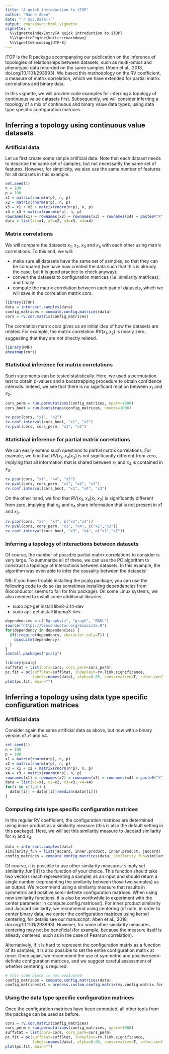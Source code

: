 ```yaml
---
title: "A quick introduction to iTOP"
author: "Nanne Aben"
date: "`r Sys.Date()`"
output: rmarkdown::html_vignette
vignette: >
  %\VignetteIndexEntry{A quick introduction to iTOP}
  %\VignetteEngine{knitr::rmarkdown}
  %\VignetteEncoding{UTF-8}
---
```

iTOP is the R package accompanying our publication on the inference of topologies of relationships between datasets, such as multi-omics and phenotypic data recorded on the same samples (Aben et al., 2018, doi.org/10.1101/293993). We based this methodology on the RV coefficient, a measure of matrix correlation, which we have extended for partial matrix correlations and binary data.

In this vignette, we will provide code examples for inferring a topology of continuous value datasets first. Subsequently, we will consider inferring a topology of a mix of continuous and binary value data types, using data type specific configuration matrices.

## Inferring a topology using continuous value datasets
### Artificial data
Let us first create some simple artificial data. Note that each dataset needs to describe the same set of samples, but not necessarily the same set of features. However, for simplicity, we also use the same number of features for all datasets in this example.
```r
set.seed(1)
n = 100
p = 100
x1 = matrix(rnorm(n*p), n, p)
x2 = matrix(rnorm(n*p), n, p)
x3 = x1 + x2 + matrix(rnorm(n*p), n, p)
x4 = x3 + matrix(rnorm(n*p), n, p)
rownames(x1) = rownames(x2) = rownames(x3) = rownames(x4) = paste0("X",1:n)
data = list(x1=x1, x2=x2, x3=x3, x4=x4)
```

### Matrix correlations
We will compare the datasets $x_1$, $x_2$, $x_3$ and $x_4$ with each other using matrix correlations. To this end, we will:

* make sure all datasets have the same set of samples, so that they can be compared (we have now created the data such that this is already the case, but it is good practice to check anyway);
* convert the datasets to configuration matrices (i.e. similarity matrices); and finally
* compute the matrix correlation between each pair of datasets, which we will save in the correlation matrix $cors$.
```r
library(iTOP)
data = intersect.samples(data)
config_matrices = compute.config.matrices(data)
cors = rv.cor.matrix(config_matrices)
```

The correlation matrix $cors$ gives us an initial idea of how the datasets are related. For example, the matrix correlation $RV(x_1,x_2)$ is nearly zero, suggesting that they are not directly related.
```r
library(NMF)
aheatmap(cors)
```

### Statistical inference for matrix correlations
Such statements can be tested statistically. Here, we used a permutation test to obtain p-values and a bootstrapping procedure to obtain confidence intervals. Indeed, we see that there is no significant relation between $x_1$ and $x_2$.
```r
cors_perm = run.permutations(config_matrices, nperm=1000)
cors_boot = run.bootstraps(config_matrices, nboots=1000)

rv.pcor(cors, "x1", "x2")
rv.conf.interval(cors_boot, "x1", "x2")
rv.pval(cors, cors_perm, "x1", "x2")
```

### Statistical inference for partial matrix correlations
We can easily extend such questions to partial matrix correlations. For example, we find that $RV(x_1, x_4 | x_3)$ is not significantly different from zero, implying that all information that is shared between $x_1$ and $x_4$ is contained in $x_3$.
```r
rv.pcor(cors, "x1", "x4", "x3")
rv.pval(cors, cors_perm, "x1", "x4", "x3")
rv.conf.interval(cors_boot, "x1", "x4", "x3")
```
On the other hand, we find that $RV(x_3, x_4 | x_1, x_2)$ is significantly different from zero, implying that $x_3$ and $x_4$ share information that is not present in $x1$ and $x_2$.
```r
rv.pcor(cors, "x3", "x4", c("x1","x2"))
rv.pval(cors, cors_perm, "x3", "x4", c("x1","x2"))
rv.conf.interval(cors_boot, "x3", "x4", c("x1","x2"))
```

### Inferring a topology of interactions between datasets
Of course, the number of possible partial matrix correlations to consider is very large. To summarize all of these, we can use the PC algorithm to construct a topology of interactions between datasets. In this example, the algorithm was even able to infer the causality between the datasets!

NB: if you have trouble installing the pcalg package, you can use the following code to do so (as sometimes installing dependencies from Bioconductor seems to fail for this package). On some Linux systems, we also needed to install some additional libraries:

* sudo apt-get install libv8-3.14-dev
* sudo apt-get install libgmp3-dev

```r
dependencies = c("Rgraphviz", "graph", "RBGL")
source("https://bioconductor.org/biocLite.R")
for(dependency in dependencies) {
  if(!require(dependency, character.only=T)) {
    biocLite(dependency)
  }
}
install.packages("pcalg")
```

```r
library(pcalg)
suffStat = list(cors=cors, cors_perm=cors_perm)
pc.fit = pc(suffStat=suffStat, indepTest=rv.link.significance, 
            labels=names(data), alpha=0.05, conservative=T, solve.confl=T)
plot(pc.fit, main="")
```

## Inferring a topology using data type specific configuration matrices

### Artificial data
Consider again the same artificial data as above, but now with a binary version of $x1$ and $x4$.
```r
set.seed(1)
n = 100
p = 100
x1 = matrix(rnorm(n*p), n, p)
x2 = matrix(rnorm(n*p), n, p)
x3 = x1 + x2 + matrix(rnorm(n*p), n, p)
x4 = x3 + matrix(rnorm(n*p), n, p)
rownames(x1) = rownames(x2) = rownames(x3) = rownames(x4) = paste0("X",1:n)
data = list(x1=x1, x2=x2, x3=x3, x4=x4)
for(i in c(1,4)) {
  data[[i]] = data[[i]]>median(data[[i]])
}
```

### Computing data type specific configuration matrices
In the regular RV coefficient, the configuration matrices are determined using inner product as a similarity measure (this is also the default setting in this package). Here, we will set this similarity measure to Jaccard similarity for $x_1$ and $x_4$.
```r
data = intersect.samples(data)
similarity_fun = list(jaccard, inner.product, inner.product, jaccard)
config_matrices = compute.config.matrices(data, similarity_fun=similarity_fun)
```

Of course, it is possible to use other similarity measures: simply set similarity_fun[[i]] to the function of your choice. This function should take two vectors (each representing a sample) as an input and should return a single number (representing the similarity between those two samples) as an output. We recommend using a similarity measure that results in symmetric and positive semi-definite configuration matrices. When using new similarity functions, it is also be worthwhile to experiment with the center parameter in compute.config.matrices(). For inner product similarity and Jaccard similarity, we recommend using centering (of note, in order to center binary data, we center the configuration matrices using kernel centering, for details see our manuscript: Aben et al., 2018, doi.org/10.1101/293993). However, for some other similarity measures, centering may not be beneficial (for example, because the measure itself is already centered, such as in the case of Pearson correlation).

Alternatively, if it is hard to represent the configuration matrix as a function of its samples, it is also possible to set the entire configuration matrix at once. Once again, we recommend the use of symmetric and positive semi-definite configuration matrices, and we suggest careful assessment of whether centering is required.
```r
# this code block is not evaluated
config_matrices = compute.config.matrices(data)
config_matrices$x1 = process.custom.config.matrix(my.config.matrix.for.x1, center=T, mod.rv=T)
```

### Using the data type specific configuration matrices
Once the configuration matrices have been computed, all other tools from the package can be used as before.
```r
cors = rv.cor.matrix(config_matrices)
cors_perm = run.permutations(config_matrices, nperm=1000)
suffStat = list(cors=cors, cors_perm=cors_perm)
pc.fit = pc(suffStat=suffStat, indepTest=rv.link.significance, 
            labels=names(data), alpha=0.05, conservative=T, solve.confl=T)
plot(pc.fit, main="")
```
